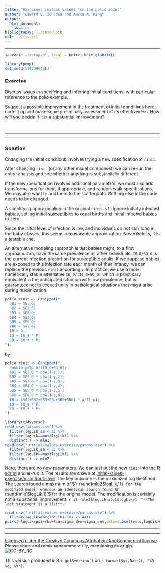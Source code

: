 ```yaml
---
title: "Exercise: initial values for the polio model"
author: "Edward L. Ionides and Aaron A. King"
output:
  html_document:
    toc: no
bibliography: ../sbied.bib
csl: ../jss.csl
---
```



-----------------------------------

```r
source("../setup.R", local = knitr::knit_global())
```
```r
library(pomp)
set.seed(594709947L)
```


### Exercise

Discuss issues in specifying and inferring initial conditions, with particular reference to the polio example. 

Suggest a possible improvement in the treatment of initial conditions here, code it up and make some preliminary assessment of its effectiveness. How will you decide if it is a substantial improvement? 

<br>

--------

---------

### Solution

Changing the initial conditions involves trying a new specification of `rinit`. 

After changing `rinit` (or any other model component) we can re-run the entire analysis and see whether anything is substantially different. 

If the new specification involves additional parameters, we must also add transformations for them, if appropriate, and random walk specifications.
We may also want to add them to the scatterplots. Nothing else in the code needs to be changed.

A simplifying approximation in the original `rinit` is to ignore initially infected babies, setting initial susceptibles to equal births and initial infected babies to zero.

Since the initial level of infection is low, and individuals do not stay long in the baby classes, this seems a reasonable approximation. 
Nevertheless, it is a testable one.

An alternative modeling approach is that babies might, to a first approximation, have the same prevalence as other individuals. `IO_0/SO_0` is the current infection proportion for susceptible adults. If we suppose babies are exposed to this infection rate each month of their infancy, we can replace the previous `rinit` accordingly. In practice, we use a more numerically stable alternative `IO_0/(IO_0+SO_0)` which is practically equivalent in the anticipated situation with low prevalence, but is guaranteed not to exceed unity in pathological situations that might arise during maximization.

```r
polio_rinit <- Csnippet("
  SB1 = SB1_0;
  SB2 = SB2_0;
  SB3 = SB3_0;
  SB4 = SB4_0;
  SB5 = SB5_0;
  SB6 = SB6_0;
  IB = 0;
  IO = IO_0 * P;
  SO = SO_0 * P;
")
```

by

```r
polio_rinit <- Csnippet("
  double p=IO_0/(IO_0+SO_0);
  SB1 = SB1_0 * pow(1-p,1);
  SB2 = SB2_0 * pow(1-p,2);
  SB3 = SB3_0 * pow(1-p,3);
  SB4 = SB4_0 * pow(1-p,4);
  SB5 = SB5_0 * pow(1-p,5);
  SB6 = SB6_0 * pow(1-p,6);
  IB = (SB1+SB2+SB3+SB4+SB5+SB6) * p/(1-p);
  IO = IO_0 * P;
  SO = SO_0 * P;
")
```

```r
library(tidyverse)
read_csv("params.csv") %>%
  filter(logLik_se < 1) %>%
  filter(logLik==max(logLik)) %>%
  distinct() -> mle1
read_csv("initial-values-exercise/params.csv") %>%
  filter(logLik_se < 1) %>%
  filter(logLik==max(logLik)) %>%
  distinct() -> mle2
```
 
Here, there are no new parameters. We can just put the new `rinit` into the [**R** script](./main.R) and re-run it.
The results are shown at [initial-values-exercise/main.Rout.save](initial-values-exercise/main.Rout.save).
The key outcome is the maximized log likelihood.
The search found a maximum of $`r round(mle2$logLik,1)`$ for the modified model, whereas an identical search found $`r round(mle1$logLik,1)`$ for the original model.
The modification is certainly not a substantial improvement.
`r if (mle2$logLik-mle1$logLik>1) "**The last statement is a lie!**."`

```r
read_csv("initial-values-exercise/params.csv") %>%
  filter(logLik>max(logLik)-10) -> ests
pairs(~logLik+psi+rho+tau+sigma_dem+sigma_env,data=subset(ests,logLik>max(logLik)-10))
```


-----------------------------------

----------------------------------

[Licensed under the Creative Commons Attribution-NonCommercial license](http://creativecommons.org/licenses/by-nc/4.0/).
Please share and remix noncommercially, mentioning its origin.  
![CC-BY_NC](../graphics/cc-by-nc.png)

This version produced in R `r getRversion()` on `r format(Sys.Date(), "%B %d, %Y")`.
